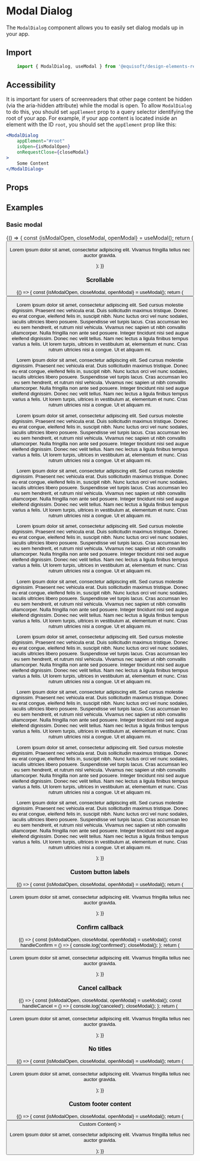 
<Meta title="Modal / Modal Dialog" component={ModalDialog} />

# Modal Dialog

The `ModalDialog` component allows you to easily set dialog modals up in your app.

## Import

```js
    import { ModalDialog, useModal } from '@equisoft/design-elements-react'
```

## Accessibility

It is important for users of screenreaders that other page content be hidden (via the aria-hidden attribute) while the modal is open. To allow `ModalDialog` to do this, you should set `appElement` prop to a query selector identifying the root of your app. For example, if your app content is located inside an element with the ID `root`, you should set the `appElement` prop like this:

```jsx
<ModalDialog
    appElement="#root"
    isOpen={isModalOpen}
    onRequestClose={closeModal}
>
    Some Content
</ModalDialog>
```

## Props

<ArgsTable of={ModalDialog} />

## Examples

### Basic modal

<Preview>
    <Story name="Normal">
        {() => {
            const {isModalOpen, closeModal, openModal} = useModal();
            return (
                <Fragment>
                    <Button label="Open Modal" buttonType="primary" onClick={openModal} />
                    <ModalDialog
                        appElement="#root"
                        ariaDescribedby="story-description"
                        isOpen={isModalOpen}
                        onRequestClose={closeModal}
                        title="Heading 5"
                        subtitle="Subtitle 1"
                    >
                        <p id="story-description">Lorem ipsum dolor sit amet, consectetur adipiscing elit. Vivamus
                            fringilla tellus nec auctor gravida.</p>
                    </ModalDialog>
                </Fragment>
            );
        }}
    </Story>
</Preview>

### Scrollable

<Preview>
    <Story name="Scrollable">
        {() => {
            const {isModalOpen, closeModal, openModal} = useModal();
            return (
                <Fragment>
                    <Button label="Open Modal" buttonType="primary" onClick={openModal} />
                    <ModalDialog
                        appElement="#root"
                        ariaDescribedby="story-description"
                        isOpen={isModalOpen}
                        onRequestClose={closeModal}
                        title="Heading 5"
                        subtitle="Subtitle 1"
                    >
                        <div id="story-description">
                            <p>Lorem ipsum dolor sit amet, consectetur adipiscing elit. Sed cursus molestie dignissim. Praesent nec vehicula erat. Duis sollicitudin maximus tristique. Donec eu erat congue, eleifend felis in, suscipit nibh. Nunc luctus orci vel nunc sodales, iaculis ultricies libero posuere. Suspendisse vel turpis lacus. Cras accumsan leo eu sem hendrerit, et rutrum nisl vehicula. Vivamus nec sapien ut nibh convallis ullamcorper. Nulla fringilla non ante sed posuere. Integer tincidunt nisi sed augue eleifend dignissim. Donec nec velit tellus. Nam nec lectus a ligula finibus tempus varius a felis. Ut lorem turpis, ultrices in vestibulum at, elementum et nunc. Cras rutrum ultricies nisi a congue. Ut et aliquam mi.</p>
                            <p>Lorem ipsum dolor sit amet, consectetur adipiscing elit. Sed cursus molestie dignissim. Praesent nec vehicula erat. Duis sollicitudin maximus tristique. Donec eu erat congue, eleifend felis in, suscipit nibh. Nunc luctus orci vel nunc sodales, iaculis ultricies libero posuere. Suspendisse vel turpis lacus. Cras accumsan leo eu sem hendrerit, et rutrum nisl vehicula. Vivamus nec sapien ut nibh convallis ullamcorper. Nulla fringilla non ante sed posuere. Integer tincidunt nisi sed augue eleifend dignissim. Donec nec velit tellus. Nam nec lectus a ligula finibus tempus varius a felis. Ut lorem turpis, ultrices in vestibulum at, elementum et nunc. Cras rutrum ultricies nisi a congue. Ut et aliquam mi.</p>
                            <p>Lorem ipsum dolor sit amet, consectetur adipiscing elit. Sed cursus molestie dignissim. Praesent nec vehicula erat. Duis sollicitudin maximus tristique. Donec eu erat congue, eleifend felis in, suscipit nibh. Nunc luctus orci vel nunc sodales, iaculis ultricies libero posuere. Suspendisse vel turpis lacus. Cras accumsan leo eu sem hendrerit, et rutrum nisl vehicula. Vivamus nec sapien ut nibh convallis ullamcorper. Nulla fringilla non ante sed posuere. Integer tincidunt nisi sed augue eleifend dignissim. Donec nec velit tellus. Nam nec lectus a ligula finibus tempus varius a felis. Ut lorem turpis, ultrices in vestibulum at, elementum et nunc. Cras rutrum ultricies nisi a congue. Ut et aliquam mi.</p>
                            <p>Lorem ipsum dolor sit amet, consectetur adipiscing elit. Sed cursus molestie dignissim. Praesent nec vehicula erat. Duis sollicitudin maximus tristique. Donec eu erat congue, eleifend felis in, suscipit nibh. Nunc luctus orci vel nunc sodales, iaculis ultricies libero posuere. Suspendisse vel turpis lacus. Cras accumsan leo eu sem hendrerit, et rutrum nisl vehicula. Vivamus nec sapien ut nibh convallis ullamcorper. Nulla fringilla non ante sed posuere. Integer tincidunt nisi sed augue eleifend dignissim. Donec nec velit tellus. Nam nec lectus a ligula finibus tempus varius a felis. Ut lorem turpis, ultrices in vestibulum at, elementum et nunc. Cras rutrum ultricies nisi a congue. Ut et aliquam mi.</p>
                            <p>Lorem ipsum dolor sit amet, consectetur adipiscing elit. Sed cursus molestie dignissim. Praesent nec vehicula erat. Duis sollicitudin maximus tristique. Donec eu erat congue, eleifend felis in, suscipit nibh. Nunc luctus orci vel nunc sodales, iaculis ultricies libero posuere. Suspendisse vel turpis lacus. Cras accumsan leo eu sem hendrerit, et rutrum nisl vehicula. Vivamus nec sapien ut nibh convallis ullamcorper. Nulla fringilla non ante sed posuere. Integer tincidunt nisi sed augue eleifend dignissim. Donec nec velit tellus. Nam nec lectus a ligula finibus tempus varius a felis. Ut lorem turpis, ultrices in vestibulum at, elementum et nunc. Cras rutrum ultricies nisi a congue. Ut et aliquam mi.</p>
                            <p>Lorem ipsum dolor sit amet, consectetur adipiscing elit. Sed cursus molestie dignissim. Praesent nec vehicula erat. Duis sollicitudin maximus tristique. Donec eu erat congue, eleifend felis in, suscipit nibh. Nunc luctus orci vel nunc sodales, iaculis ultricies libero posuere. Suspendisse vel turpis lacus. Cras accumsan leo eu sem hendrerit, et rutrum nisl vehicula. Vivamus nec sapien ut nibh convallis ullamcorper. Nulla fringilla non ante sed posuere. Integer tincidunt nisi sed augue eleifend dignissim. Donec nec velit tellus. Nam nec lectus a ligula finibus tempus varius a felis. Ut lorem turpis, ultrices in vestibulum at, elementum et nunc. Cras rutrum ultricies nisi a congue. Ut et aliquam mi.</p>
                            <p>Lorem ipsum dolor sit amet, consectetur adipiscing elit. Sed cursus molestie dignissim. Praesent nec vehicula erat. Duis sollicitudin maximus tristique. Donec eu erat congue, eleifend felis in, suscipit nibh. Nunc luctus orci vel nunc sodales, iaculis ultricies libero posuere. Suspendisse vel turpis lacus. Cras accumsan leo eu sem hendrerit, et rutrum nisl vehicula. Vivamus nec sapien ut nibh convallis ullamcorper. Nulla fringilla non ante sed posuere. Integer tincidunt nisi sed augue eleifend dignissim. Donec nec velit tellus. Nam nec lectus a ligula finibus tempus varius a felis. Ut lorem turpis, ultrices in vestibulum at, elementum et nunc. Cras rutrum ultricies nisi a congue. Ut et aliquam mi.</p>
                            <p>Lorem ipsum dolor sit amet, consectetur adipiscing elit. Sed cursus molestie dignissim. Praesent nec vehicula erat. Duis sollicitudin maximus tristique. Donec eu erat congue, eleifend felis in, suscipit nibh. Nunc luctus orci vel nunc sodales, iaculis ultricies libero posuere. Suspendisse vel turpis lacus. Cras accumsan leo eu sem hendrerit, et rutrum nisl vehicula. Vivamus nec sapien ut nibh convallis ullamcorper. Nulla fringilla non ante sed posuere. Integer tincidunt nisi sed augue eleifend dignissim. Donec nec velit tellus. Nam nec lectus a ligula finibus tempus varius a felis. Ut lorem turpis, ultrices in vestibulum at, elementum et nunc. Cras rutrum ultricies nisi a congue. Ut et aliquam mi.</p>
                            <p>Lorem ipsum dolor sit amet, consectetur adipiscing elit. Sed cursus molestie dignissim. Praesent nec vehicula erat. Duis sollicitudin maximus tristique. Donec eu erat congue, eleifend felis in, suscipit nibh. Nunc luctus orci vel nunc sodales, iaculis ultricies libero posuere. Suspendisse vel turpis lacus. Cras accumsan leo eu sem hendrerit, et rutrum nisl vehicula. Vivamus nec sapien ut nibh convallis ullamcorper. Nulla fringilla non ante sed posuere. Integer tincidunt nisi sed augue eleifend dignissim. Donec nec velit tellus. Nam nec lectus a ligula finibus tempus varius a felis. Ut lorem turpis, ultrices in vestibulum at, elementum et nunc. Cras rutrum ultricies nisi a congue. Ut et aliquam mi.</p>
                            <p>Lorem ipsum dolor sit amet, consectetur adipiscing elit. Sed cursus molestie dignissim. Praesent nec vehicula erat. Duis sollicitudin maximus tristique. Donec eu erat congue, eleifend felis in, suscipit nibh. Nunc luctus orci vel nunc sodales, iaculis ultricies libero posuere. Suspendisse vel turpis lacus. Cras accumsan leo eu sem hendrerit, et rutrum nisl vehicula. Vivamus nec sapien ut nibh convallis ullamcorper. Nulla fringilla non ante sed posuere. Integer tincidunt nisi sed augue eleifend dignissim. Donec nec velit tellus. Nam nec lectus a ligula finibus tempus varius a felis. Ut lorem turpis, ultrices in vestibulum at, elementum et nunc. Cras rutrum ultricies nisi a congue. Ut et aliquam mi.</p>
                        </div>
                    </ModalDialog>
                </Fragment>
            );
        }}
    </Story>
</Preview>

### Custom button labels

<Preview>
    <Story name="Custom button labels">
        {() => {
            const {isModalOpen, closeModal, openModal} = useModal();
            return (
                <Fragment>
                    <Button label="Open Modal" buttonType="primary" onClick={openModal} />
                    <ModalDialog
                        appElement="#root"
                        ariaDescribedby="story-description"
                        isOpen={isModalOpen}
                        onRequestClose={closeModal}
                        confirmButton={{
                            label: 'Custom Confirm'
                        }}
                        cancelButton={{
                            label: 'Custom Cancel'
                        }}
                        title="Heading 5"
                        subtitle="Subtitle 1"
                    >
                        <p id="story-description">Lorem ipsum dolor sit amet, consectetur adipiscing elit. Vivamus
                            fringilla tellus nec auctor gravida.</p>
                    </ModalDialog>
                </Fragment>
            );
        }}
    </Story>
</Preview>

### Confirm callback

<Preview>
    <Story name="Confirm callback">
        {() => {
            const {isModalOpen, closeModal, openModal} = useModal();
            const handleConfirm = () => {
                console.log('confirmed');
                closeModal();
            };
            return (
                <Fragment>
                    <Button label="Open Modal" buttonType="primary" onClick={openModal} />
                    <ModalDialog
                        appElement="#root"
                        ariaDescribedby="story-description"
                        isOpen={isModalOpen}
                        confirmButton={{
                            onConfirm: handleConfirm,
                        }}
                        onRequestClose={closeModal}
                        title="Heading 5"
                        subtitle="Subtitle 1"
                    >
                        <p id="story-description">Lorem ipsum dolor sit amet, consectetur adipiscing elit. Vivamus
                            fringilla tellus nec auctor gravida.</p>
                    </ModalDialog>
                </Fragment>
            );
        }}
    </Story>
</Preview>

### Cancel callback

<Preview>
    <Story name="Cancel callback">
        {() => {
            const {isModalOpen, closeModal, openModal} = useModal();
            const handleCancel = () => {
                console.log('canceled');
                closeModal();
            };
            return (
                <Fragment>
                    <Button label="Open Modal" buttonType="primary" onClick={openModal} />
                    <ModalDialog
                        appElement="#root"
                        ariaDescribedby="story-description"
                        isOpen={isModalOpen}
                        cancelButton={{
                            onCancel: handleCancel,
                        }}
                        onRequestClose={closeModal}
                        title="Heading 5"
                        subtitle="Subtitle 1"
                    >
                        <p id="story-description">Lorem ipsum dolor sit amet, consectetur adipiscing elit. Vivamus
                            fringilla tellus nec auctor gravida.</p>
                    </ModalDialog>
                </Fragment>
            );
        }}
    </Story>
</Preview>

### No titles

<Preview>
    <Story name="No titles">
        {() => {
            const {isModalOpen, closeModal, openModal} = useModal();
            return (
                <Fragment>
                    <Button label="Open Modal" buttonType="primary" onClick={openModal} />
                    <ModalDialog
                        appElement="#root"
                        ariaLabel="Modal label"
                        ariaDescribedby="story-description"
                        isOpen={isModalOpen}
                        onRequestClose={closeModal}
                    >
                        <p id="story-description">Lorem ipsum dolor sit amet, consectetur adipiscing elit. Vivamus
                            fringilla tellus nec auctor gravida.</p>
                    </ModalDialog>
                </Fragment>
            );
        }}
    </Story>
</Preview>

### Custom footer content

<Preview>
    <Story name="Custom footer content">
        {() => {
            const {isModalOpen, closeModal, openModal} = useModal();
            return (
                <Fragment>
                    <Button label="Open Modal" buttonType="primary" onClick={openModal} />
                    <ModalDialog
                        appElement="#root"
                        ariaDescribedby="story-description"
                        isOpen={isModalOpen}
                        onRequestClose={closeModal}
                        title="Heading 5"
                        subtitle="Subtitle 1"
                        footerContent={<b>Custom Content</b>}
                    >
                        <p id="story-description">Lorem ipsum dolor sit amet, consectetur adipiscing elit. Vivamus
                            fringilla tellus nec auctor gravida.</p>
                    </ModalDialog>
                </Fragment>
            );
        }}
    </Story>
</Preview>
